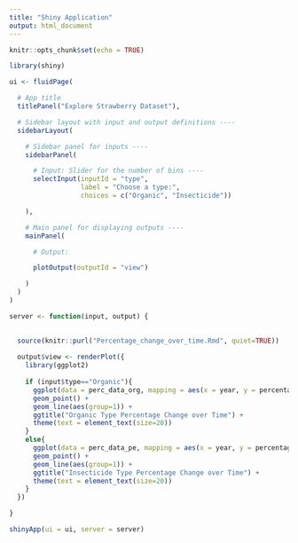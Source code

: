 ```yaml
---
title: "Shiny Application"
output: html_document
---
```


```r
knitr::opts_chunk$set(echo = TRUE)
```

```r
library(shiny)
```

```r
ui <- fluidPage(

  # App title 
  titlePanel("Explore Strawberry Dataset"),

  # Sidebar layout with input and output definitions ----
  sidebarLayout(

    # Sidebar panel for inputs ----
    sidebarPanel(

      # Input: Slider for the number of bins ----
      selectInput(inputId = "type",
                  label = "Choose a type:",
                  choices = c("Organic", "Insecticide"))

    ),

    # Main panel for displaying outputs ----
    mainPanel(

      # Output: 

      plotOutput(outputId = "view")

    )
  )
)
```

```r
server <- function(input, output) {

  
  source(knitr::purl("Percentage_change_over_time.Rmd", quiet=TRUE))
  
  output$view <- renderPlot({
    library(ggplot2)
    
    if (input$type=="Organic"){
      ggplot(data = perc_data_org, mapping = aes(x = year, y = percentage)) +
      geom_point() +
      geom_line(aes(group=1)) +
      ggtitle("Organic Type Percentage Change over Time") +
      theme(text = element_text(size=20))
    }
    else{
      ggplot(data = perc_data_pe, mapping = aes(x = year, y = percentage)) +
      geom_point() +
      geom_line(aes(group=1)) +
      ggtitle("Insecticide Type Percentage Change over Time") +
      theme(text = element_text(size=20))
    }
  })

}
```

```r
shinyApp(ui = ui, server = server)
```


